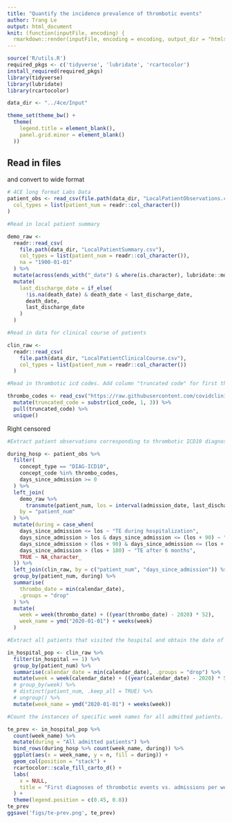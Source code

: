 ```yaml
---
title: "Quantify the incidence prevalence of thrombotic events"
author: Trang Le
output: html_document
knit: (function(inputFile, encoding) {
  rmarkdown::render(inputFile, encoding = encoding, output_dir = "htmls") })
---
```


```r
source('R/utils.R')
required_pkgs <- c('tidyverse', 'lubridate', 'rcartocolor')
install_required(required_pkgs)
library(tidyverse)
library(lubridate)
library(rcartocolor)
```

```r
data_dir <- "../4ce/Input"

theme_set(theme_bw() +
  theme(
    legend.title = element_blank(),
    panel.grid.minor = element_blank()
  ))
```

## Read in files 
and convert to wide format

```R
# 4CE long format Labs Data
patient_obs <- read_csv(file.path(data_dir, "LocalPatientObservations.csv"),
  col_types = list(patient_num = readr::col_character())
)

#Read in local patient summary

demo_raw <-
  readr::read_csv(
    file.path(data_dir, "LocalPatientSummary.csv"),
    col_types = list(patient_num = readr::col_character()),
    na = "1900-01-01"
  ) %>%
  mutate(across(ends_with("_date") & where(is.character), lubridate::mdy)) %>%
  mutate(
    last_discharge_date = if_else(
      !is.na(death_date) & death_date < last_discharge_date,
      death_date,
      last_discharge_date
    )
  )

#Read in data for clinical course of patients

clin_raw <-
  readr::read_csv(
    file.path(data_dir, "LocalPatientClinicalCourse.csv"),
    col_types = list(patient_num = readr::col_character())
  )
```

```r

#Read in thrombotic icd codes. Add column "truncated code" for first three characters of each code. Extract unique truncated codes. 

thrombo_codes <- read_csv("https://raw.githubusercontent.com/covidclinical/Phase2.1AKIRPackage/ac19716a4586f45c398728fcd821ca9d5baffe45/FourCePhase2.1AKI/data-raw/thromb_icd_code.csv") %>%
  mutate(truncated_code = substr(icd_code, 1, 3)) %>%
  pull(truncated_code) %>%
  unique()
```

Right censored
```r

#Extract patient observations corresponding to thrombotic ICD10 diagnoses. Add a variable for the time between the admission date and last discharge date. If the days since admission is less than the interval, TE occurred during hospitalization. If the days since admission is less than the interval + 90 days, TE occurred 0-3 months after and so on. Generalize the date to the week that it occurred. 

during_hosp <- patient_obs %>%
  filter(
    concept_type == "DIAG-ICD10",
    concept_code %in% thrombo_codes,
    days_since_admission >= 0
  ) %>%
  left_join(
    demo_raw %>%
      transmute(patient_num, los = interval(admission_date, last_discharge_date) / days(1)),
    by = "patient_num"
  ) %>%
  mutate(during = case_when(
    days_since_admission <= los ~ "TE during hospitalization",
    days_since_admission > los & days_since_admission <= (los + 90) ~ "TE 0-3 months after",
    days_since_admission > (los + 90) & days_since_admission <= (los + 180) ~ "TE 3-6 months after",
    days_since_admission > (los + 180) ~ "TE after 6 months",
    TRUE ~ NA_character_
  )) %>%
  left_join(clin_raw, by = c("patient_num", "days_since_admission")) %>%
  group_by(patient_num, during) %>%
  summarise(
    thrombo_date = min(calendar_date),
    .groups = "drop"
  ) %>%
  mutate(
    week = week(thrombo_date) + ((year(thrombo_date) - 2020) * 52),
    week_name = ymd("2020-01-01") + weeks(week)
  )
```

```r

#Extract all patients that visited the hospital and obtain the date of their earliest visit. Add a variable that specifies the week that the earliest visit occurred. Generalize the date to the week that it occurred. 

in_hospital_pop <- clin_raw %>%
  filter(in_hospital == 1) %>%
  group_by(patient_num) %>%
  summarise(calendar_date = min(calendar_date), .groups = "drop") %>%
  mutate(week = week(calendar_date) + ((year(calendar_date) - 2020) * 52)) %>%
  # group_by(week) %>%
  # distinct(patient_num, .keep_all = TRUE) %>%
  # ungroup() %>%
  mutate(week_name = ymd("2020-01-01") + weeks(week))

#Count the instances of specific week names for all admitted patients. Add the rows from the dataframe containing when TE occurred for patients. Plot the first diagnoses of thrombotic events vs. admissions per week.

te_prev <- in_hospital_pop %>%
  count(week_name) %>%
  mutate(during = "All admitted patients") %>%
  bind_rows(during_hosp %>% count(week_name, during)) %>%
  ggplot(aes(x = week_name, y = n, fill = during)) +
  geom_col(position = "stack") +
  rcartocolor::scale_fill_carto_d() +
  labs(
    x = NULL,
    title = "First diagnoses of thrombotic events vs. admissions per week"
  ) +
  theme(legend.position = c(0.45, 0.8))
te_prev
ggsave('figs/te-prev.png', te_prev)
```

